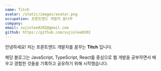 ```yaml
---
name: Titch
avatar: /static/images/avatar.png
occupation: 프론트엔드 개발자 꿈나무
company:
email: sujinlee0202@gmail.com
github: https://github.com/sujinlee0202
---
```


안녕하세요! 저는 프론트엔드 개발자를 꿈꾸는 **Titch** 입니다.

해당 블로그는 JavaScript, TypeScript, React를 중심으로 웹 개발을 공부하면서 배우고 경험한 것들을 기록하고 공유하기 위해 시작했습니다.
